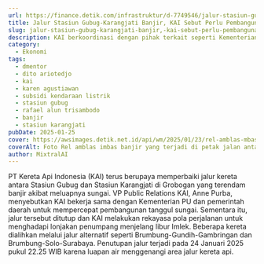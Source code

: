 ```yaml
---
url: https://finance.detik.com/infrastruktur/d-7749546/jalur-stasiun-gubug-karangjati-banjir-kai-sebut-perlu-pembangunan-tanggul
title: Jalur Stasiun Gubug-Karangjati Banjir, KAI Sebut Perlu Pembangunan Tanggul
slug: jalur-stasiun-gubug-karangjati-banjir,-kai-sebut-perlu-pembangunan-tanggul
description: KAI berkoordinasi dengan pihak terkait seperti Kementerian PU untuk pembangunan tanggul sungai. Pembangunan itu diperlukan agar air sungai dapat dikendalikan.
category:
  - Ekonomi
tags:
  - dmentor
  - dito ariotedjo
  - kai
  - karen agustiawan
  - subsidi kendaraan listrik
  - stasiun gubug
  - rafael alun trisambodo
  - banjir
  - stasiun karangjati
pubDate: 2025-01-25
cover: https://awsimages.detik.net.id/api/wm/2025/01/23/rel-amblas-mbas-bianjir-yang-terjadi-di-petak-jalan-antara-stasiun-gubug-dan-stasiun-karangjati-kabupaten-grobogan-jawa-tengah_169.jpeg?wid=54&w=650&v=1&t=jpeg
coverAlt: Foto Rel amblas imbas banjir yang terjadi di petak jalan antara Stasiun Gubug dan Stasiun Karangjati, Kabupaten Grobogan, Jawa Tengah. (dok. KAI Daop 1)
author: MixtralAI
---
```

PT Kereta Api Indonesia (KAI) terus berupaya memperbaiki jalur kereta antara Stasiun Gubug dan Stasiun Karangjati di Grobogan yang terendam banjir akibat meluapnya sungai. VP Public Relations KAI, Anne Purba, menyebutkan KAI bekerja sama dengan Kementerian PU dan pemerintah daerah untuk mempercepat pembangunan tanggul sungai. Sementara itu, jalur tersebut ditutup dan KAI melakukan rekayasa pola perjalanan untuk menghadapi lonjakan penumpang menjelang libur Imlek. Beberapa kereta dialihkan melalui jalur alternatif seperti Brumbung-Gundih-Gambringan dan Brumbung-Solo-Surabaya. Penutupan jalur terjadi pada 24 Januari 2025 pukul 22.25 WIB karena luapan air menggenangi area jalur kereta api.
